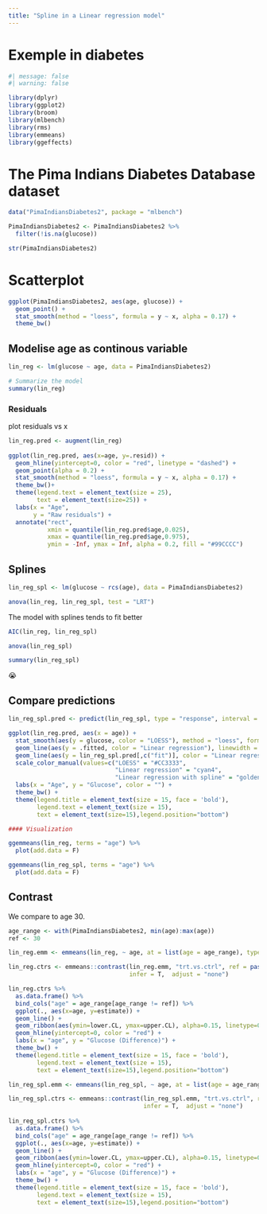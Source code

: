 ---
title: "Spline in a Linear regression model"
---

# Exemple in diabetes

```{r}
#| message: false
#| warning: false

library(dplyr)
library(ggplot2)
library(broom)
library(mlbench)
library(rms)
library(emmeans)
library(ggeffects)

```

# The Pima Indians Diabetes Database dataset

```{r}
data("PimaIndiansDiabetes2", package = "mlbench")

PimaIndiansDiabetes2 <- PimaIndiansDiabetes2 %>%
  filter(!is.na(glucose))

str(PimaIndiansDiabetes2)
```

# Scatterplot

```{r}
ggplot(PimaIndiansDiabetes2, aes(age, glucose)) +
  geom_point() +
  stat_smooth(method = "loess", formula = y ~ x, alpha = 0.17) +
  theme_bw()
```


## Modelise age as continous variable

```{r}
lin_reg <- lm(glucose ~ age, data = PimaIndiansDiabetes2)

# Summarize the model
summary(lin_reg)
```

### Residuals

plot residuals vs x 

```{r}
lin_reg.pred <- augment(lin_reg)
  
ggplot(lin_reg.pred, aes(x=age, y=.resid)) +
  geom_hline(yintercept=0, color = "red", linetype = "dashed") +
  geom_point(alpha = 0.2) +
  stat_smooth(method = "loess", formula = y ~ x, alpha = 0.17) + 
  theme_bw()+
  theme(legend.text = element_text(size = 25),
        text = element_text(size=25)) +
  labs(x = "Age",
       y = "Raw residuals") + 
  annotate("rect", 
           xmin = quantile(lin_reg.pred$age,0.025),
           xmax = quantile(lin_reg.pred$age,0.975),
           ymin = -Inf, ymax = Inf, alpha = 0.2, fill = "#99CCCC")
```

## Splines

```{r}
lin_reg_spl <- lm(glucose ~ rcs(age), data = PimaIndiansDiabetes2)

anova(lin_reg, lin_reg_spl, test = "LRT")
```

The model with splines tends to fit better

```{r}
AIC(lin_reg, lin_reg_spl)
```

```{r}
anova(lin_reg_spl)
```

```{r}
summary(lin_reg_spl)
```

😭

## Compare predictions

```{r}
lin_reg_spl.pred <- predict(lin_reg_spl, type = "response", interval = "confidence")

ggplot(lin_reg.pred, aes(x = age)) +
  stat_smooth(aes(y = glucose, color = "LOESS"), method = "loess", formula = y ~ x, se = FALSE,) + 
  geom_line(aes(y = .fitted, color = "Linear regression"), linewidth = 1) +
  geom_line(aes(y = lin_reg_spl.pred[,c("fit")], color = "Linear regression with spline"), linewidth = 1) +
  scale_color_manual(values=c("LOESS" = "#CC3333", 
                              "Linear regression" = "cyan4", 
                              "Linear regression with spline" = "goldenrod2")) +
  labs(x = "Age", y = "Glucose", color = "") +
  theme_bw() +
  theme(legend.title = element_text(size = 15, face = 'bold'),
        legend.text = element_text(size = 15),
        text = element_text(size=15),legend.position="bottom")
```

```{r}
#### Visualization

ggemmeans(lin_reg, terms = "age") %>%
  plot(add.data = F)

ggemmeans(lin_reg_spl, terms = "age") %>%
  plot(add.data = F)
```

## Contrast

We compare to age 30.

```{r}
age_range <- with(PimaIndiansDiabetes2, min(age):max(age))
ref <- 30

lin_reg.emm <- emmeans(lin_reg, ~ age, at = list(age = age_range), type = "response")

lin_reg.ctrs <- emmeans::contrast(lin_reg.emm, "trt.vs.ctrl", ref = paste0("age", ref), 
                                  infer = T,  adjust = "none")

lin_reg.ctrs %>%
  as.data.frame() %>%
  bind_cols("age" = age_range[age_range != ref]) %>% 
  ggplot(., aes(x=age, y=estimate)) +
  geom_line() +
  geom_ribbon(aes(ymin=lower.CL, ymax=upper.CL), alpha=0.15, linetype=0) +
  geom_hline(yintercept=0, color = "red") +
  labs(x = "age", y = "Glucose (Difference)") +
  theme_bw() +
  theme(legend.title = element_text(size = 15, face = 'bold'),
        legend.text = element_text(size = 15),
        text = element_text(size=15),legend.position="bottom")
```

```{r}
lin_reg_spl.emm <- emmeans(lin_reg_spl, ~ age, at = list(age = age_range), type = "response")

lin_reg_spl.ctrs <- emmeans::contrast(lin_reg_spl.emm, "trt.vs.ctrl", ref = paste0("age", ref), 
                                      infer = T,  adjust = "none")
  
lin_reg_spl.ctrs %>%
  as.data.frame() %>%
  bind_cols("age" = age_range[age_range != ref]) %>% 
  ggplot(., aes(x=age, y=estimate)) +
  geom_line() +
  geom_ribbon(aes(ymin=lower.CL, ymax=upper.CL), alpha=0.15, linetype=0) +
  geom_hline(yintercept=0, color = "red") +
  labs(x = "age", y = "Glucose (Difference)") +
  theme_bw() +
  theme(legend.title = element_text(size = 15, face = 'bold'),
        legend.text = element_text(size = 15),
        text = element_text(size=15),legend.position="bottom")
```

